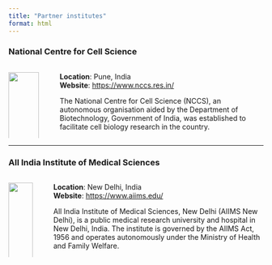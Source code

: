 ```yaml
---
title: "Partner institutes"
format: html
---
```



### National Centre for Cell Science

::::: columns
::: {.column width="40%"}
![](img/nccs.jpeg){width="100%"}
:::

::: {.column width="60%" style="margin-left: 20px;"}
**Location**: Pune, India\
**Website**: <https://www.nccs.res.in/>

The National Centre for Cell Science (NCCS), an autonomous organisation aided by the Department of Biotechnology, Government of India, was established to facilitate cell biology research in the country.
:::
:::::

------------------------------------------------------------------------

### All India Institute of Medical Sciences

::::: columns
::: {.column width="40%"}
![](img/aiims.jpeg){width="100%"}
:::

::: {.column width="60%" style="margin-left: 20px;"}
**Location**: New Delhi, India\
**Website**: [https://www.aiims.edu/](https://www.aiims.edu/index.php/en)

All India Institute of Medical Sciences, New Delhi (AIIMS New Delhi), is a public medical research university and hospital in New Delhi, India. The institute is governed by the AIIMS Act, 1956 and operates autonomously under the Ministry of Health and Family Welfare.
:::
:::::
